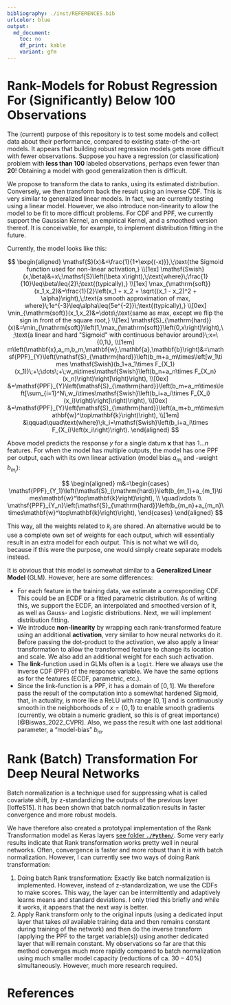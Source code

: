 ```yaml
---
bibliography: ./inst/REFERENCES.bib
urlcolor: blue
output:
  md_document:
    toc: no
    df_print: kable
    variant: gfm
---
```


# Rank-Models for Robust Regression For (Significantly) Below 100 Observations

The (current) purpose of this repository is to test some models and collect data about their performance, compared to existing state-of-the-art models.
It appears that building robust regression models gets more difficult with fewer observations.
Suppose you have a regression (or classification) problem with __less than $100$__ labeled observations, perhaps even fewer than __$20$__!
Obtaining a model with good generalization then is difficult.


We propose to transform the data to ranks, using its estimated distribution. Conversely, we then transform back the result using an inverse CDF.
This is very similar to generalized linear models. In fact, we are currently testing using a linear model. However, we also introduce non-linearity to allow the model to be fit to more difficult problems.
For CDF and PPF, we currently support the Gaussian Kernel, an empirical Kernel, and a smoothed version thereof. It is conceivable, for example, to implement distribution fitting in the future.


Currently, the model looks like this:

$$
\begin{aligned}
	\mathsf{S}(x)&=\frac{1}{1+\exp{(-x)}},\;\text{the Sigmoid function used for non-linear activation,}
	\\[1ex]
	\mathsf{Swish}(x,\beta)&=x\;\mathsf{S}\left(\beta x\right),\;\text{where}\;\frac{1}{10}\leq\beta\leq{2}\;\text{(typically),}
	\\[1ex]
	\max_{\mathrm{soft}}(x_1,x_2)&=\frac{1}{2}\left(x_1 + x_2 + \sqrt{(x_1 - x_2)^2 + \alpha}\right),\;\text{a smooth approximation of max, where}\;1e^{-3}\leq\alpha\leq{5e^{-2}}\;\text{(typically),}
	\\[0ex]
	\min_{\mathrm{soft}}(x_1,x_2)&=\dots\;\text{same as max, except we flip the sign in front of the square root,}
	\\[1ex]
	\mathsf{S}_{\mathrm{hard}}(x)&=\min_{\mathrm{soft}}\left(1,\max_{\mathrm{soft}}\left(0,x\right)\right),\;\text{a linear and hard "Sigmoid" with continuous behavior around}\;x=\{0,1\},
	\\[1em]
	m\left(\mathbf{x},a_m,b_m,\mathbf{w},\mathbf{a},\mathbf{b}\right)&=\mathsf{PPF}_{Y}\left(\mathsf{S}_{\mathrm{hard}}\left(b_m+a_m\times\left[w_1\times \mathsf{Swish}(b_1+a_1\times F_{X_1}(x_1))\;+\;\dots\;+\;w_n\times\mathsf{Swish}\left(b_n+a_n\times F_{X_n}(x_n)\right)\right]\right)\right),
	\\[0ex]
	&=\mathsf{PPF}_{Y}\left(\mathsf{S}_{\mathrm{hard}}\left(b_m+a_m\times\left[\sum_{i=1}^N\,w_i\times\mathsf{Swish}\left(b_i+a_i\times F_{X_i}(x_i)\right)\right]\right)\right),
	\\[0ex]
	&=\mathsf{PPF}_{Y}\left(\mathsf{S}_{\mathrm{hard}}\left(a_m+b_m\times\mathbf{w}^\top\mathbf{k}\right)\right),
	\\[1em]
	&\qquad\quad\text{where}\;k_i=\mathsf{Swish}\left(b_i+a_i\times F_{X_i}\left(x_i\right)\right).
\end{aligned}
$$

Above model predicts the response $y$ for a single datum $\mathbf{x}$ that has $1\dots n$ features.
For when the model has multiple outputs, the model has one PPF per output, each with its own linear activation (model bias $a_{m_i}$ and -weight $b_{m_i}$):

$$
\begin{aligned}
	m&=\begin{cases}
		\mathsf{PPF}_{Y_1}\left(\mathsf{S}_{\mathrm{hard}}\left(b_{m_1}+a_{m_1}\times\mathbf{w}^\top\mathbf{k}\right)\right),
		\\
		\quad\vdots
		\\
		\mathsf{PPF}_{Y_n}\left(\mathsf{S}_{\mathrm{hard}}\left(b_{m_n}+a_{m_n}\times\mathbf{w}^\top\mathbf{k}\right)\right),
	\end{cases}
\end{aligned}
$$

This way, all the weights related to $k_i$ are shared.
An alternative would be to use a complete own set of weights for each output, which will essentially result in an extra model for each output.
This is not what we will do, because if this were the purpose, one would simply create separate models instead.


It is obvious that this model is somewhat similar to a **Generalized Linear Model** (GLM). However, here are some differences:

* For each feature in the training data, we estimate a corresponding CDF. This could be an ECDF or a fitted parametric distribution. As of writing this, we support the ECDF, an interpolated and smoothed version of it, as well as Gauss- and Logistic distributions. Next, we will implement distribution fitting.
* We introduce **non-linearity** by wrapping each rank-transformed feature using an additional **activation**, very similar to how neural networks do it. Before passing the dot-product to the activation, we also apply a linear transformation to allow the transformed feature to change its location and scale. We also add an additional weight for each such activation.
* The **link**-function used in GLMs often is a `logit`. Here we always use the inverse CDF (PPF) of the response variable. We have the same options as for the features (ECDF, parametric, etc.).
* Since the link-function is a PPF, it has a domain of $[0,1]$. We therefore pass the result of the computation into a somewhat hardened Sigmoid, that, in actuality, is more like a ReLU with range $[0,1]$ and is continuously smooth in the neighborhoods of $x=\{0,1\}$ to enable smooth gradients (currently, we obtain a numeric gradient, so this is of great importance) [@Biswas_2022_CVPR]. Also, we pass the result with one last additional parameter, a "model-bias" $b_m$.



# Rank (Batch) Transformation For Deep Neural Networks

Batch normalization is a technique used for suppressing what is called covariate shift, by z-standardizing the outputs of the previous layer [IoffeS15].
It has been shown that batch normalization results in faster convergence and more robust models.


We have therefore also created a prototypal implementation of the Rank Transformation model as Keras layers [see folder __`./Python/`__](./Python).
Some very early results indicate that Rank transformation works pretty well in neural networks. Often, convergence is faster and more robust than it is with batch normalization.
However, I can currently see two ways of doing Rank transformation:

1. Doing batch Rank transformation: Exactly like batch normalization is implemented. However, instead of z-standardization, we use the CDFs to make scores. This way, the layer can be intermittently and adaptively learns means and standard deviations. I only tried this briefly and while it works, it appears that the next way is better.
2. Apply Rank transform only to the original inputs (using a dedicated input layer that takes *all* available training data and then remains constant during training of the network) and then do the inverse transform (applying the PPF to the target variable(s)) using another dedicated layer that will remain constant. My observations so far are that this method converges much more rapidly compared to batch normalization using much smaller model capacity (reductions of ca. $30-40$%) simultaneously. However, much more research required.




# References {-}

<div id="refs"></div>


